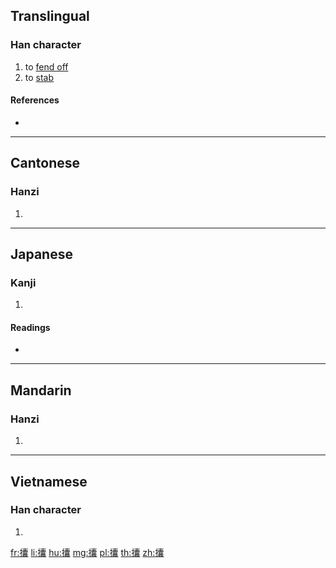 ==Translingual==

===Han character===
{{Han char|rn=64|rad=手|as=22|sn=25|four=50032|canj=QJBV|ids=⿰扌囊}}

# to [[fend off]]
# to [[stab]]

====References====
* {{Han ref|kx=0465.140|dkj=13055|dj=0814.090|hdz=31992.110|uh=652E|ud=25902|bh=F8EF|bd=63727}}

----

==Cantonese==

===Hanzi===
{{yue-hanzi|jyut=[[nong5]]|y=nong5}}

# {{defn|lang=yue|sort=手22}}

----

==Japanese==

===Kanji===
{{ja-kanji|grade=|rs=手22}}

# {{defn|lang=ja|sort=手22}}

====Readings====
* {{ja-readings|on=[[どう]] (dō), [[ぬ]] (nu)|kun=[[おす]] (osu)}}

----

==Mandarin==

===Hanzi===
{{cmn-hanzi|pin=[[nǎng]] ([[nang3]])|wg=nang<sup>3</sup>}}

# {{defn|lang=cmn|sort=手22}}

----

==Vietnamese==

===Han character===
{{vi-hantu|[[nện]], [[nang]], [[nãng]]|rs=手22}}

# {{defn|lang=vi|sort=手22}}

[[fr:攮]]
[[li:攮]]
[[hu:攮]]
[[mg:攮]]
[[pl:攮]]
[[th:攮]]
[[zh:攮]]